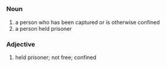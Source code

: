 =={{en}}==
===Noun===
# a person who has been captured or is otherwise confined
# a person held prisoner
===Adjective===
# held prisoner; not free; confined